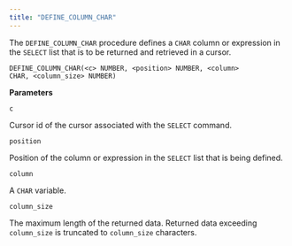 ```yaml
---
title: "DEFINE_COLUMN_CHAR"
---
```


The `DEFINE_COLUMN_CHAR` procedure defines a `CHAR` column or expression in the `SELECT` list that is to be returned and retrieved in a cursor.

```text
DEFINE_COLUMN_CHAR(<c> NUMBER, <position> NUMBER, <column>
CHAR, <column_size> NUMBER)
```

**Parameters**

`c`

 Cursor id of the cursor associated with the `SELECT` command.

`position`

 Position of the column or expression in the `SELECT` list that is being defined.

`column`

 A `CHAR` variable.

`column_size`

 The maximum length of the returned data. Returned data exceeding `column_size` is truncated to `column_size` characters.
